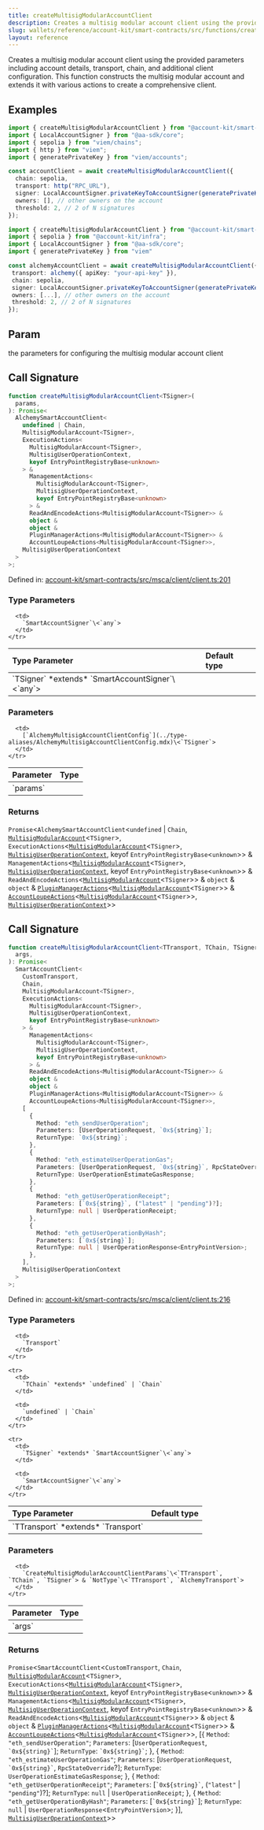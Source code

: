 ```yaml
---
title: createMultisigModularAccountClient
description: Creates a multisig modular account client using the provided parameters including account details, transport, chain, and additional client configuration. This function constructs the multisig modular account and extends it with various actions to create a comprehensive client.
slug: wallets/reference/account-kit/smart-contracts/src/functions/createMultisigModularAccountClient
layout: reference
---
```


Creates a multisig modular account client using the provided parameters including account details, transport, chain, and additional client configuration. This function constructs the multisig modular account and extends it with various actions to create a comprehensive client.

## Examples

```ts
import { createMultisigModularAccountClient } from "@account-kit/smart-contracts";
import { LocalAccountSigner } from "@aa-sdk/core";
import { sepolia } from "viem/chains";
import { http } from "viem";
import { generatePrivateKey } from "viem/accounts";

const accountClient = await createMultisigModularAccountClient({
  chain: sepolia,
  transport: http("RPC_URL"),
  signer: LocalAccountSigner.privateKeyToAccountSigner(generatePrivateKey()),
  owners: [], // other owners on the account
  threshold: 2, // 2 of N signatures
});
```

```ts
import { createMultisigModularAccountClient } from "@account-kit/smart-contracts";
import { sepolia } from "@account-kit/infra";
import { LocalAccountSigner } from "@aa-sdk/core";
import { generatePrivateKey } from "viem"

const alchemyAccountClient = await createMultisigModularAccountClient({
 transport: alchemy({ apiKey: "your-api-key" }),
 chain: sepolia,
 signer: LocalAccountSigner.privateKeyToAccountSigner(generatePrivateKey()),
 owners: [...], // other owners on the account
 threshold: 2, // 2 of N signatures
});
```

## Param

the parameters for configuring the multisig modular account client

## Call Signature

```ts
function createMultisigModularAccountClient<TSigner>(
  params,
): Promise<
  AlchemySmartAccountClient<
    undefined | Chain,
    MultisigModularAccount<TSigner>,
    ExecutionActions<
      MultisigModularAccount<TSigner>,
      MultisigUserOperationContext,
      keyof EntryPointRegistryBase<unknown>
    > &
      ManagementActions<
        MultisigModularAccount<TSigner>,
        MultisigUserOperationContext,
        keyof EntryPointRegistryBase<unknown>
      > &
      ReadAndEncodeActions<MultisigModularAccount<TSigner>> &
      object &
      object &
      PluginManagerActions<MultisigModularAccount<TSigner>> &
      AccountLoupeActions<MultisigModularAccount<TSigner>>,
    MultisigUserOperationContext
  >
>;
```

Defined in: [account-kit/smart-contracts/src/msca/client/client.ts:201](https://github.com/alchemyplatform/aa-sdk/blob/08da565ff1e1b5bcae4581d79993c4ed9e522c16/account-kit/smart-contracts/src/msca/client/client.ts#L201)

### Type Parameters

<table>
  <thead>
    <tr>
      <th align="left">Type Parameter</th>
      <th align="left">Default type</th>
    </tr>
  </thead>

  <tbody>
    <tr>
      <td>
        `TSigner` *extends* `SmartAccountSigner`\<`any`>
      </td>

      <td>
        `SmartAccountSigner`\<`any`>
      </td>
    </tr>

  </tbody>
</table>

### Parameters

<table>
  <thead>
    <tr>
      <th align="left">Parameter</th>
      <th align="left">Type</th>
    </tr>
  </thead>

  <tbody>
    <tr>
      <td>
        `params`
      </td>

      <td>
        [`AlchemyMultisigAccountClientConfig`](../type-aliases/AlchemyMultisigAccountClientConfig.mdx)\<`TSigner`>
      </td>
    </tr>

  </tbody>
</table>

### Returns

`Promise`\<`AlchemySmartAccountClient`\<`undefined` | `Chain`, [`MultisigModularAccount`](../type-aliases/MultisigModularAccount.mdx)\<`TSigner`>, `ExecutionActions`\<[`MultisigModularAccount`](../type-aliases/MultisigModularAccount.mdx)\<`TSigner`>, [`MultisigUserOperationContext`](../type-aliases/MultisigUserOperationContext.mdx), keyof `EntryPointRegistryBase`\<`unknown`>> & `ManagementActions`\<[`MultisigModularAccount`](../type-aliases/MultisigModularAccount.mdx)\<`TSigner`>, [`MultisigUserOperationContext`](../type-aliases/MultisigUserOperationContext.mdx), keyof `EntryPointRegistryBase`\<`unknown`>> & `ReadAndEncodeActions`\<[`MultisigModularAccount`](../type-aliases/MultisigModularAccount.mdx)\<`TSigner`>> & `object` & `object` & [`PluginManagerActions`](../type-aliases/PluginManagerActions.mdx)\<[`MultisigModularAccount`](../type-aliases/MultisigModularAccount.mdx)\<`TSigner`>> & [`AccountLoupeActions`](../type-aliases/AccountLoupeActions.mdx)\<[`MultisigModularAccount`](../type-aliases/MultisigModularAccount.mdx)\<`TSigner`>>, [`MultisigUserOperationContext`](../type-aliases/MultisigUserOperationContext.mdx)>>

## Call Signature

```ts
function createMultisigModularAccountClient<TTransport, TChain, TSigner>(
  args,
): Promise<
  SmartAccountClient<
    CustomTransport,
    Chain,
    MultisigModularAccount<TSigner>,
    ExecutionActions<
      MultisigModularAccount<TSigner>,
      MultisigUserOperationContext,
      keyof EntryPointRegistryBase<unknown>
    > &
      ManagementActions<
        MultisigModularAccount<TSigner>,
        MultisigUserOperationContext,
        keyof EntryPointRegistryBase<unknown>
      > &
      ReadAndEncodeActions<MultisigModularAccount<TSigner>> &
      object &
      object &
      PluginManagerActions<MultisigModularAccount<TSigner>> &
      AccountLoupeActions<MultisigModularAccount<TSigner>>,
    [
      {
        Method: "eth_sendUserOperation";
        Parameters: [UserOperationRequest, `0x${string}`];
        ReturnType: `0x${string}`;
      },
      {
        Method: "eth_estimateUserOperationGas";
        Parameters: [UserOperationRequest, `0x${string}`, RpcStateOverride?];
        ReturnType: UserOperationEstimateGasResponse;
      },
      {
        Method: "eth_getUserOperationReceipt";
        Parameters: [`0x${string}`, ("latest" | "pending")?];
        ReturnType: null | UserOperationReceipt;
      },
      {
        Method: "eth_getUserOperationByHash";
        Parameters: [`0x${string}`];
        ReturnType: null | UserOperationResponse<EntryPointVersion>;
      },
    ],
    MultisigUserOperationContext
  >
>;
```

Defined in: [account-kit/smart-contracts/src/msca/client/client.ts:216](https://github.com/alchemyplatform/aa-sdk/blob/08da565ff1e1b5bcae4581d79993c4ed9e522c16/account-kit/smart-contracts/src/msca/client/client.ts#L216)

### Type Parameters

<table>
  <thead>
    <tr>
      <th align="left">Type Parameter</th>
      <th align="left">Default type</th>
    </tr>
  </thead>

  <tbody>
    <tr>
      <td>
        `TTransport` *extends* `Transport`
      </td>

      <td>
        `Transport`
      </td>
    </tr>

    <tr>
      <td>
        `TChain` *extends* `undefined` | `Chain`
      </td>

      <td>
        `undefined` | `Chain`
      </td>
    </tr>

    <tr>
      <td>
        `TSigner` *extends* `SmartAccountSigner`\<`any`>
      </td>

      <td>
        `SmartAccountSigner`\<`any`>
      </td>
    </tr>

  </tbody>
</table>

### Parameters

<table>
  <thead>
    <tr>
      <th align="left">Parameter</th>
      <th align="left">Type</th>
    </tr>
  </thead>

  <tbody>
    <tr>
      <td>
        `args`
      </td>

      <td>
        `CreateMultisigModularAccountClientParams`\<`TTransport`, `TChain`, `TSigner`> & `NotType`\<`TTransport`, `AlchemyTransport`>
      </td>
    </tr>

  </tbody>
</table>

### Returns

`Promise`\<`SmartAccountClient`\<`CustomTransport`, `Chain`, [`MultisigModularAccount`](../type-aliases/MultisigModularAccount.mdx)\<`TSigner`>, `ExecutionActions`\<[`MultisigModularAccount`](../type-aliases/MultisigModularAccount.mdx)\<`TSigner`>, [`MultisigUserOperationContext`](../type-aliases/MultisigUserOperationContext.mdx), keyof `EntryPointRegistryBase`\<`unknown`>> & `ManagementActions`\<[`MultisigModularAccount`](../type-aliases/MultisigModularAccount.mdx)\<`TSigner`>, [`MultisigUserOperationContext`](../type-aliases/MultisigUserOperationContext.mdx), keyof `EntryPointRegistryBase`\<`unknown`>> & `ReadAndEncodeActions`\<[`MultisigModularAccount`](../type-aliases/MultisigModularAccount.mdx)\<`TSigner`>> & `object` & `object` & [`PluginManagerActions`](../type-aliases/PluginManagerActions.mdx)\<[`MultisigModularAccount`](../type-aliases/MultisigModularAccount.mdx)\<`TSigner`>> & [`AccountLoupeActions`](../type-aliases/AccountLoupeActions.mdx)\<[`MultisigModularAccount`](../type-aliases/MultisigModularAccount.mdx)\<`TSigner`>>, \[\{
`Method`: `"eth_sendUserOperation"`;
`Parameters`: \[`UserOperationRequest`, `` `0x${string}` ``];
`ReturnType`: `` `0x${string}` ``;
}, \{
`Method`: `"eth_estimateUserOperationGas"`;
`Parameters`: \[`UserOperationRequest`, `` `0x${string}` ``, `RpcStateOverride`?];
`ReturnType`: `UserOperationEstimateGasResponse`;
}, \{
`Method`: `"eth_getUserOperationReceipt"`;
`Parameters`: \[`` `0x${string}` ``, (`"latest"` | `"pending"`)?];
`ReturnType`: `null` | `UserOperationReceipt`;
}, \{
`Method`: `"eth_getUserOperationByHash"`;
`Parameters`: \[`` `0x${string}` ``];
`ReturnType`: `null` | `UserOperationResponse`\<`EntryPointVersion`>;
}], [`MultisigUserOperationContext`](../type-aliases/MultisigUserOperationContext.mdx)>>
